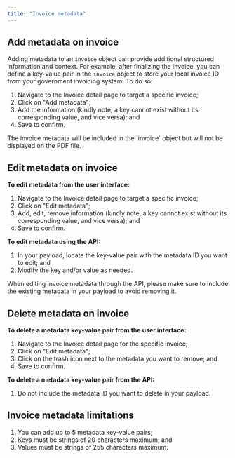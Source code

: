 ```yaml
---
title: "Invoice metadata"
---
```


## Add metadata on invoice

Adding metadata to an `invoice` object can provide additional structured information and context. For example, after finalizing the invoice, you can define a key-value pair in the `invoice` object to store your local invoice ID from your government invoicing system. To do so:

1. Navigate to the Invoice detail page to target a specific invoice;
2. Click on "Add metadata";
3. Add the information (kindly note, a key cannot exist without its corresponding value, and vice versa); and
4. Save to confirm.

<Info>
The invoice metadata will be included in the `invoice` object but will not be displayed on the PDF file.
</Info>

## Edit metadata on invoice

**To edit metadata from the user interface:**

1. Navigate to the Invoice detail page to target a specific invoice;
2. Click on "Edit metadata";
3. Add, edit, remove information (kindly note, a key cannot exist without its corresponding value, and vice versa); and
4. Save to confirm.

**To edit metadata using the API:**

1. In your payload, locate the key-value pair with the metadata ID you want to edit; and
2. Modify the key and/or value as needed.

<Tip>
When editing invoice metadata through the API, please make sure to include the existing metadata in your payload to avoid removing it.
</Tip>

## Delete metadata on invoice

**To delete a metadata key-value pair from the user interface:**

1. Navigate to the Invoice detail page for the specific invoice;
2. Click on "Edit metadata";
3. Click on the trash icon next to the metadata you want to remove; and
4. Save to confirm.

**To delete a metadata key-value pair from the API:**

1. Do not include the metadata ID you want to delete in your payload.

## Invoice metadata limitations

1. You can add up to 5 metadata key-value pairs;
2. Keys must be strings of 20 characters maximum; and
3. Values must be strings of 255 characters maximum.